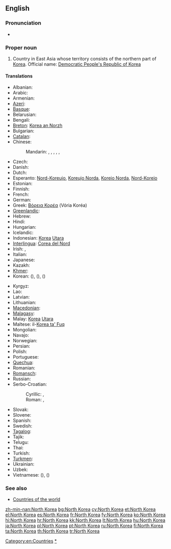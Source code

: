 ==English==
{{wikipedia}}

===Pronunciation===
* {{audio|En-us-North Korea.ogg|Audio (US)}}

===Proper noun===
{{en-proper noun}}

# Country in East Asia whose territory consists of the northern part of [[Korea]]. Official name: [[Democratic People's Republic of Korea]]

====Translations====
{{trans-top|Democratic People's Republic of Korea}}
* Albanian: {{t|sq|Koreja e Veriut|xs=Albanian}}
* Arabic: {{t|ar|كوريا الشمالية|f|tr=kuriya al-shamalíyya}}
* Armenian: {{t-|hy|Հյուսիսային Կորեա|tr=Hyusisayin Korea}}
* [[Azeri]]: {{t|az|Şimali Koreya|xs=Azeri}}
* [[Basque]]: {{t|eu|Ipar Korea|xs=Basque}}
* Belarusian: {{t|be|Паўночная Карэя|f|tr=Paŭnóčnaja Karéja|xs=Belarusian}}
* Bengali: {{t-|bn|উত্তর কোরিয়া|tr=uttôr koriẏa}}
* [[Breton]]: [[Korea an Norzh]]
* Bulgarian: {{t+|bg|Северна Корея|f|tr=Séverna Koréja}}
* [[Catalan]]: {{t-|ca|Corea del Nord|f}}
* Chinese:
*: Mandarin: {{t-|cmn|北朝鮮|sc=Hani}}, {{t|cmn|北朝鲜|tr=Běi Cháoxiǎn|sc=Hani}}, {{t-|cmn|朝鮮|sc=Hani}}, {{t-|cmn|朝鲜|tr=Cháoxiǎn|sc=Hani}}, {{t|cmn|北韓|sc=Hani}}, {{t|cmn|北韩|tr=Běihán|sc=Hani}}
* Czech: {{t-|cs|Severní Korea|f}}
* Danish: {{t-|da|Nordkorea}}
* Dutch: {{t+|nl|Noord-Korea}}
* Esperanto: [[Nord-Koreujo]], [[Koreujo Norda]], [[Koreio Norda]], [[Nord-Koreio]]
* Estonian: {{t+|et|Põhja-Korea}}
* Finnish: {{t+|fi|Pohjois-Korea}}
* French: {{t+|fr|Corée du Nord|f}}
* German: {{t+|de|Nordkorea|n}}
* Greek: [[Βόρεια Κορέα]] (Vória Koréa) {{f}}
* [[Greenlandic]]: {{t-|kl|Korea Avannarleq|xs=Greenlandic}}
* Hebrew: {{t|he|צפון קוריאה|f|tr=tzafón korea}}
* Hindi: {{t|hi|उत्तर कोरिया|tr=uttar kōriyā|xs=Hindi}}
* Hungarian: {{t+|hu|Észak-Korea}}
* Icelandic: {{t+|is|Norður-Kórea}}
* Indonesian: [[Korea]] [[Utara]]
* [[Interlingua]]: [[Corea del Nord]]
* Irish: {{t|ga|Cóiré Thuaidh|f|alt=An Chóiré Thuaidh}}, {{t|ga|Daon-Phoblacht Dhaonlathach na Cóiré|f}}
* Italian: {{t-|it|Corea del Nord|f}}
* Japanese: {{t+|ja|北朝鮮|tr=きたちょうせん, Kita-Chōsen}}
* Kazakh: {{t|kk|Солтүстік Корея|tr=Soltüstik Koreya|sc=Cyrl}}
* [[Khmer]]: {{t|km|កូរ៉េខាងជើង|tr=kooree kʰaang chəəng|sc=Khmr}}
* Korean: {{t|ko|북조선|tr=Bukjoseon|sc=Hang}} ({{t+|ko|北朝鮮|sc=Hani}}), {{t+|ko|북한|tr=Bukhan|sc=Hang}} ({{t|ko|北韓|sc=Hani}}), {{t+|ko|조선|tr=Joseon|sc=Hang}} ({{t+|ko|朝鮮|sc=Hani}})
{{trans-mid}}
* Kyrgyz: {{t|ky|Түндүк Корея|tr=Tündük Koreya|sc=Cyrl}}
* Lao: {{t|lo|ເກົາຫລີເໜືອ|tr=kao lĭː nɨ̌a|sc=Laoo}}
* Latvian: {{t-|lv|Ziemeļkoreja|xs=Latvian}}
* Lithuanian: {{t+|lt|Šiaurės Korėja|xs=Lithuanian}}
* [[Macedonian]]: {{t+|mk|Северна Кореја|f|tr=Séverna Koréja}}
* [[Malagasy]]: {{t|mg|Korea Avaratra|xs=Malagasy}}
* Malay: [[Korea]] [[Utara]]
* Maltese: il-[[Korea ta' Fuq]]
* Mongolian: {{t|mn|Хойд Солонгос|tr=Khoyd Solongos|sc=Cyrl|xs=Mongolian}}
* Navajo: {{tø|nv|Kolíya Bikéyah Náhookǫsjí Siʼánígíí}}
* Norwegian: {{t+|no|Nord-Korea}}
* Persian: {{t|fa|کره شمالی|tr=Kore-ye Šemâli}}
* Polish: {{t+|pl|Korea Północna|f}}
* Portuguese: {{t+|pt|Coreia do Norte|f}}
* [[Quechua]]: {{t-|qu|Chinchay Kuriya|xs=Quechua}}
* Romanian: {{t-|ro|Coreea de Nord|f}}
* [[Romansch]]: {{t|rm|Corea dal Nord|f}}
* Russian: {{t+|ru|Северная Корея|f|tr=Sévernaja Koréja}}
* Serbo-Croatian:
*: Cyrillic: {{t|sh|Северна Кореја|f|sc=Cyrl}}, {{t|sh|Сјеверна Кореја|f|sc=Cyrl}}
*: Roman: {{t|sh|Severna Koreja|f}}, {{t|sh|Sjeverna Koreja|f}}
* Slovak: {{t|sk|Severná Kórea|f}}
* Slovene: {{t-|sl|Severna Koreja|f}}
* Spanish: {{t+|es|Corea del Norte|f}}
* Swedish: {{t+|sv|Nordkorea}}
* [[Tagalog]]: {{t|tl|Hilagang Korea|xs=Tagalog}}
* Tajik: {{t|tg|Кореяи Шимолӣ|tr=Koreyayi Šimolī|sc=Cyrl}}
* Telugu: {{t+|te|ఉత్తర కొరియా}}
* Thai: {{t|th|เกาหลีเหนือ|tr=gaolĕe nĕua|sc=Thai}}
* Turkish: {{t+|tr|Kuzey Kore}}
* [[Turkmen]]: {{t|tk|Demirgazyk Koreýa|xs=Turkmen}}
* Ukrainian: {{t|uk|Північна Корея|f|tr=Pivníčna Koréja|xs=Ukrainian}}
* Uzbek: {{t|uz|Shimoliy Koreya}}
* Vietnamese: {{t-|vi|Bắc Triều Tiên|xs=Vietnamese}} ({{t-|vi|北朝鮮|sc=Hani|xs=Vietnamese}}), {{t|vi|Bắc Hàn|xs=Vietnamese}} ({{t|vi|北韓|sc=Hani|xs=Vietnamese}})
{{trans-bottom}}

===See also===
* [[Appendix:Countries of the world|Countries of the world]]

[[Category:en:Countries]]
[[Category:en:North Korea|*]]

[[zh-min-nan:North Korea]]
[[bg:North Korea]]
[[cy:North Korea]]
[[et:North Korea]]
[[el:North Korea]]
[[es:North Korea]]
[[fr:North Korea]]
[[fy:North Korea]]
[[ko:North Korea]]
[[hi:North Korea]]
[[hr:North Korea]]
[[kk:North Korea]]
[[lt:North Korea]]
[[hu:North Korea]]
[[ja:North Korea]]
[[pl:North Korea]]
[[pt:North Korea]]
[[ru:North Korea]]
[[fi:North Korea]]
[[ta:North Korea]]
[[th:North Korea]]
[[tr:North Korea]]
